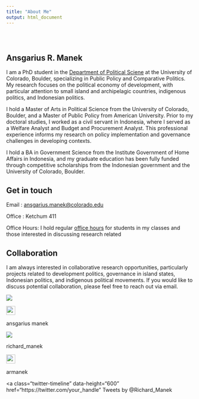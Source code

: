 ```yaml
---
title: "About Me"
output: html_document
---
```


```{=html}
<style type="text/css">
.title {
  display: none;
}

#getting-started img {
  margin-right: 10px;
}

</style>
```
<div class="row" style="padding-top: 30px;">

::: col-sm-6
# **Ansgarius R. Manek**

I am a PhD student in the [Department of Political Sciene](https://www.colorado.edu/polisci/) at the University of Colorado, Boulder, specializing in Public Policy and Comparative Politics. My research focuses on the political economy of development, with particular attention to small island and archipelagic countries, indigenous politics, and Indonesian politics.

I hold a Master of Arts in Political Science from the University of Colorado, Boulder, and a Master of Public Policy from American University. Prior to my doctoral studies, I worked as a civil servant in Indonesia, where I served as a Welfare Analyst and Budget and Procurement Analyst. This professional experience informs my research on policy implementation and governance challenges in developing contexts.

I hold a BA in Government Science from the Institute Government of Home Affairs in Indonesia, and my graduate education has been fully funded through competitive scholarships from the Indonesian government and the University of Colorado, Boulder.

## Get in touch

Email : [ansgarius.manek\@colorado.edu](mailto:ansgarius.manek@colorado.edu){.email}

Office : Ketchum 411

Office Hours: I hold regular [office hours](https://outlook.office.com/bookwithme/user/4969c59cc8124c1f9e29a58c9d745347@colorado.edu/meetingtype/q0VRfo4mGkiLPewg6yddiQ2?bookingcode=f53bb0db-df71-43ce-a41a-b4ab8a95d1fc&anonymous&ismsaljsauthenabled&ep=mlink) for students in my classes and those interested in discussing research related

## Collaboration

I am always interested in collaborative research opportunities, particularly projects related to development politics, governance in island states, Indonesian politics, and indigenous political movements. If you would like to discuss potential collaboration, please feel free to reach out via email.
:::

::: col-sm-3
<a href = </a>[![](images/IMG_2068 (1).jpg)](https://www.colorado.edu/polisci/people/graduate-students/ansgarius-manek)
:::

[![](images/Linkedin--Streamline-Unicons.svg){width="24"}](https://linkedin.com/in/ansgariusmanek)

ansgarius manek

[![](images/X-Twitter-Logo--Streamline-Logos-Block.svg)](https://x.com/Richard_Manek)

richard_manek

[![](images/Github-Logo-1--Streamline-Ultimate.png){width="24"}](https://github.com/armanek)

armanek


<a class="twitter-timeline"
   data-height="600"
   href="https://twitter.com/your_handle" Tweets by @Richard_Manek </a>

<script async src="https://platform.twitter.com/widgets.js" charset="utf-8"></script>


